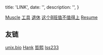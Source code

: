 
  title: 'LINK',
  date: '',
  description: '',
}

[Muscle](https://muscle.mifan.im/)
[工具](https://tools.mifan.im/)
[退休](https://tuixiu.mifan.im/)
[这个B班值不值得上](https://worthjob.mifan.im/)
[Resume](https://resume.mifan.im/)

## 友链

[unix.bio](https://unix.bio)
[Hank](https://b.hank.im)
[哲熙](https://zexo.dev)
[lss233](https://blog.lss233.com/)


